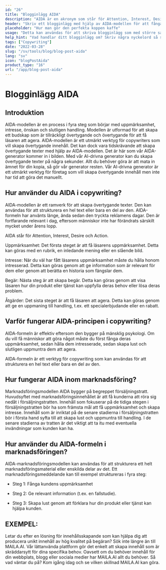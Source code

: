 ```yaml
---
id: "26"
title: "Blogginlägg AIDA"
description: "AIDA är en akronym som står för Attention, Interest, Desire och Action. Det är en modell som ofta används inom marknadsföring och reklam för att skapa effektiva och effektfulla texter. AIDA-modellen kan användas för att skriva blogginlägg som med större sannolikhet fångar läsarnas uppmärksamhet och uppmuntrar dem att vidta åtgärder."
header: "Skriv ett blogginlägg med hjälp av AIDA-modellen för att fånga uppmärksamhet och uppmuntra till handling."
placeholder: "Hur man gör den perfekta koppen kaffe"
usage: "Detta kan användas för att skriva blogginlägg som med större sannolikhet får uppmärksamhet och uppmuntrar läsarna att vidta åtgärder."
help_hint: "Vad handlar ditt blogginlägg om? Skriv några nyckelord så skapar vi ett blogginlägg med hjälp av AIDA-modellen."
tags: ["Copywriting"]
date: "2022-03-28"
slug: "/sv/tools/blog/blog-post-aida"
lang: "sv"
icon: "blogPostAida"
product_type: "16"
url: "/app/blog-post-aida"
---
```


# Blogginlägg AIDA

## Introduktion

AIDA-modellen är en process i fyra steg som börjar med uppmärksamhet, intresse, önskan och slutligen handling. Modellen är utformad för att skapa ett budskap som är tillräckligt övertygande och övertygande för att få läsaren att agera. AIDA-modellen är ett utmärkt verktyg för copywriters som vill skapa övertygande innehåll. Det kan dock vara tidskrävande att skapa övertygande texter med hjälp av AIDA-modellen. Det är här som vår AIDA-generator kommer in i bilden. Med vår AI-drivna generator kan du skapa övertygande texter på några sekunder. Allt du behöver göra är att mata in ämnet för din kopia, så gör vår generator resten. Vår AI-drivna generator är ett utmärkt verktyg för företag som vill skapa övertygande innehåll men inte har tid att göra det manuellt.

## Hur använder du AIDA i copywriting?

AIDA-modellen är ett ramverk för att skapa övertygande texter. Den kan användas för att strukturera en hel text eller bara en del av den. AIDA-formeln har använts länge, ända sedan den tryckta reklamens dagar. Den är fortfarande relevant i dag, eftersom människor inte har förändrats särskilt mycket under årens lopp.

AIDA står för Attention, Interest, Desire och Action.

Uppmärksamhet: Det första steget är att få läsarens uppmärksamhet. Detta kan göras med en rubrik, en inledande mening eller en slående bild.

Intresse: När du väl har fått läsarens uppmärksamhet måste du hålla honom intresserad. Detta kan göras genom att ge information som är relevant för dem eller genom att berätta en historia som fängslar dem.

Begär: Nästa steg är att skapa begär. Detta kan göras genom att visa läsaren hur din produkt eller tjänst kan uppfylla deras behov eller lösa deras problem.

Åtgärder: Det sista steget är att få läsaren att agera. Detta kan göras genom att ge en uppmaning till handling, t.ex. ett specialerbjudande eller en rabatt.

## Varför fungerar AIDA-principen i copywriting?

AIDA-formeln är effektiv eftersom den bygger på mänsklig psykologi. Om du vill få människor att göra något måste du först fånga deras uppmärksamhet, sedan hålla dem intresserade, sedan skapa lust och slutligen uppmuntra dem att agera.

AIDA-formeln är ett verktyg för copywriting som kan användas för att strukturera en hel text eller bara en del av den.

## Hur fungerar AIDA inom marknadsföring?

Marknadsföringsmodellen AIDA bygger på begreppet försäljningstratt. Huvudsyftet med marknadsföringsinnehållet är att få kunderna att röra sig nedåt i försäljningstratten. Innehåll som fokuserar på de tidiga stegen i försäljningstratten bör ha som främsta mål att få uppmärksamhet och skapa intresse. Innehåll som är inriktat på de senare stadierna i försäljningstratten bör i första hand syfta till att skapa lust och uppmuntra till handling. I de senare stadierna av tratten är det viktigt att ta itu med eventuella invändningar som kunden kan ha.

## Hur använder du AIDA-formeln i marknadsföringen?

AIDA-marknadsföringsmodellen kan användas för att strukturera ett helt marknadsföringsmaterial eller enskilda delar av det. Ett marknadsföringsmeddelande kan till exempel struktureras i fyra steg:

- Steg 1: Fånga kundens uppmärksamhet

- Steg 2: Ge relevant information (t.ex. en fallstudie).

- Steg 3: Skapa lust genom att förklara hur din produkt eller tjänst kan hjälpa kunden.

## EXEMPEL:

Letar du efter en lösning för innehållsskapande som kan hjälpa dig att producera unikt innehåll av hög kvalitet på begäran? Sök inte längre än till MAILA.AI. Vår lättanvända plattform gör det enkelt att skapa innehåll som är skräddarsytt för dina specifika behov. Oavsett om du behöver innehåll för din webbplats, blogg eller sociala medier har MAILA.AI allt du behöver. Så vad väntar du på? Kom igång idag och se vilken skillnad MAILA.AI kan göra.
